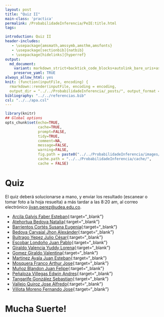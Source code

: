```yaml
---
layout: post
title: "Quiz II"
main-class: 'practica'
permalink: /ProbabilidadeInferencia/PeIE:title.html
tags:

introduction: Quiz II
header-includes:
   - \usepackage{amsmath,amssymb,amsthm,amsfonts}
   - \usepackage[sectionbib]{natbib}
   - \usepackage[hidelinks]{hyperref}
output:
  md_document:
    variant: markdown_strict+backtick_code_blocks+autolink_bare_uris+ascii_identifiers+tex_math_single_backslash
    preserve_yaml: TRUE
always_allow_html: yes   
knit: (function(inputFile, encoding) {
  rmarkdown::render(inputFile, encoding = encoding,
  output_dir = "../../ProbabilidadeInferencia/_posts/", output_format = "all"  ) })
bibliography: "../../referencias.bib"
csl: "../../apa.csl"
---
```


```r
library(knitr)
## Global options
opts_chunk$set(echo=TRUE,
               cache=TRUE,
               prompt=FALSE,
               tidy=TRUE,
               comment=NA,
               message=FALSE,
               warning=FALSE,
               fig.path = paste0("../../ProbabilidadeInferencia/images/", "Quiz II"),
               cache.path = "../../ProbabilidadeInferencia/cache/",
               cache = FALSE)

```

# Quiz
El quiz deberá solucionarse a mano, y enviar los resultado (escanear o tomar foto a la hoja resuelta) a más tardar a las 8:20 am, al correo electrónico <a target="_blank" href="mailto:jivan.perez@udea.edu.co"> jivan.perez@udea.edu.co</a>.

* [Arcila Galvis Faber Esteban](https://github.com/jiperezga/jiperezga.github.io/raw/master/Dataset/Quiz/Q1017276234.pdf){:target="_blank"}
* [Atehortua Bedoya Natalia](https://github.com/jiperezga/jiperezga.github.io/raw/master/Dataset/Quiz/Q1000439514.pdf){:target="_blank"}
* [Barrientos Cortés Susana Eugenia](https://github.com/jiperezga/jiperezga.github.io/raw/master/Dataset/Quiz/Q1152687823.pdf){:target="_blank"}
* [Bedoya Carvajal Jhon Alexánder](https://github.com/jiperezga/jiperezga.github.io/raw/master/Dataset/Quiz/Q1028037122.pdf){:target="_blank"}
* [Buitrago Yepez Julio César](https://github.com/jiperezga/jiperezga.github.io/raw/master/Dataset/Quiz/Q98534085.pdf){:target="_blank"}
* [Escobar Londoño Juan Pablo](https://github.com/jiperezga/jiperezga.github.io/raw/master/Dataset/Quiz/Q1000920301.pdf){:target="_blank"}
* [Giraldo Valencia Yuddy Lorena](https://github.com/jiperezga/jiperezga.github.io/raw/master/Dataset/Quiz/Q1041328895.pdf){:target="_blank"}
* [Gomez Giraldo Valentina](https://github.com/jiperezga/jiperezga.github.io/raw/master/Dataset/Quiz/Q1001250142.pdf){:target="_blank"}
* [Martinez Ayala Juan Esteban](https://github.com/jiperezga/jiperezga.github.io/raw/master/Dataset/Quiz/Q1007900969.pdf){:target="_blank"}
* [Mosquera Franco Arthur Jose](https://github.com/jiperezga/jiperezga.github.io/raw/master/Dataset/Quiz/Q1003073445.pdf){:target="_blank"}
* [Muñoz Blandon Juan Felipe](https://github.com/jiperezga/jiperezga.github.io/raw/master/Dataset/Quiz/Q1000895681.pdf){:target="_blank"}
* [Peñaloza Villegas Edwin Andres](https://github.com/jiperezga/jiperezga.github.io/raw/master/Dataset/Quiz/Q1037655076.pdf){:target="_blank"}
* [Tangarife González Sebastian](https://github.com/jiperezga/jiperezga.github.io/raw/master/Dataset/Quiz/Q1037665594.pdf){:target="_blank"}
* [Vallejo Quiroz Jose Alfredo](https://github.com/jiperezga/jiperezga.github.io/raw/master/Dataset/Quiz/Q1017239918.pdf){:target="_blank"}
* [Villota Moreno Fernando Jose](https://github.com/jiperezga/jiperezga.github.io/raw/master/Dataset/Quiz/Q1085347829.pdf){:target="_blank"}

<h1> Mucha Suerte! </h1>




